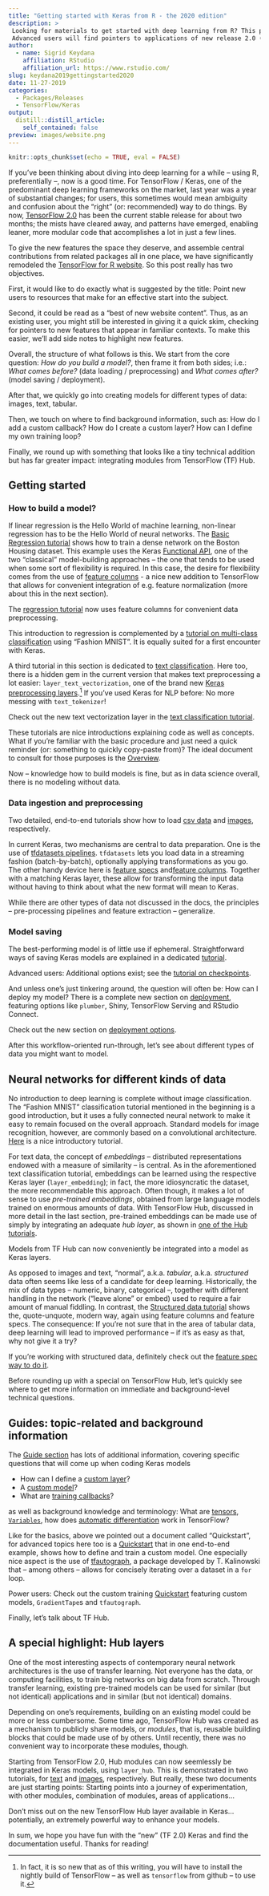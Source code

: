 ```yaml
---
title: "Getting started with Keras from R - the 2020 edition"
description: > 
 Looking for materials to get started with deep learning from R? This post presents useful tutorials, guides, and background documentation on the new TensorFlow for R website. 
 Advanced users will find pointers to applications of new release 2.0 (or upcoming 2.1!) features alluded to in the recent TensorFlow 2.0 post.
author:
  - name: Sigrid Keydana
    affiliation: RStudio
    affiliation_url: https://www.rstudio.com/
slug: keydana2019gettingstarted2020
date: 11-27-2019
categories:
  - Packages/Releases
  - TensorFlow/Keras
output:
  distill::distill_article:
    self_contained: false
preview: images/website.png
---
```



```r
knitr::opts_chunk$set(echo = TRUE, eval = FALSE)
```


If you've been thinking about diving into deep learning for a while -- using R, preferentially --, now is a good time. For TensorFlow / Keras, one of the predominant deep learning frameworks on the market, last year was a year of substantial changes; for users, this sometimes would mean ambiguity and confusion about the "right" (or: recommended) way to do things. By now, [TensorFlow 2.0](https://blogs.rstudio.com/tensorflow/posts/2019-10-08-tf2-whatchanges/) has been the current stable release for about two months; the mists have cleared away, and patterns have emerged, enabling leaner, more modular code that accomplishes a lot in just a few lines.

To give the new features the space they deserve, and assemble central contributions from related packages all in one place, we have significantly remodeled the [TensorFlow for R website](https://tensorflow.rstudio.com/). So this post really has two objectives. 

First, it would like to do exactly what is suggested by the title: Point new users to resources that make for an effective start into the subject. 

Second, it could be read as a "best of new website content". Thus, as an existing user, you might still be interested in giving it a quick skim, checking for pointers to new features that appear in familiar contexts. To make this easier, we'll add side notes to highlight new features.

Overall, the structure of what follows is this. We start from the core question: _How do you build a model?_, then frame it from both sides; i.e.: _What comes before?_ (data loading / preprocessing) and _What comes after?_ (model saving / deployment).

After that,  we quickly go into creating models for different types of data: images, text, tabular. 

Then, we touch on where to find background information, such as: How do I add a custom callback? How do I create a custom layer? How can I define my own training loop?

Finally, we round up with something that looks like a tiny technical addition but has far greater impact: integrating modules from TensorFlow (TF) Hub.


## Getting started

### How to build a model?

If linear regression is the Hello World of machine learning, non-linear regression has to be the Hello World of neural networks. The [Basic Regression tutorial](https://tensorflow.rstudio.com/tutorials/beginners/basic-ml/tutorial_basic_regression/) shows how to train a dense network on the Boston Housing dataset. This example uses the Keras [Functional API](https://tensorflow.rstudio.com/guide/keras/functional_api/), one of the two "classical" model-building approaches -- the one that tends to be used when some sort of flexibility is required. In this case, the desire for flexibility comes from the use of [feature columns](https://tensorflow.rstudio.com/guide/tfdatasets/feature_columns/) -  a nice new addition to TensorFlow that allows for convenient integration of e.g. feature normalization (more about this in the next section).

<aside>
The [regression tutorial](https://tensorflow.rstudio.com/tutorials/beginners/basic-ml/tutorial_basic_regression/) now uses feature columns for convenient data preprocessing.
</aside>

This introduction to regression is complemented by a [tutorial on multi-class classification](https://tensorflow.rstudio.com/tutorials/beginners/basic-ml/tutorial_basic_classification/) using "Fashion MNIST". It is equally suited for a first encounter with Keras.

A third tutorial in this section is dedicated to [text classification](https://tensorflow.rstudio.com/tutorials/beginners/basic-ml/tutorial_basic_text_classification/). Here too, there is a hidden gem in the current version that makes text preprocessing a lot easier: `layer_text_vectorization`, one of the brand new [Keras preprocessing layers](https://github.com/keras-team/governance/blob/master/rfcs/20190502-preprocessing-layers.md).^[In fact, it is so new that as of this writing, you will have to install the nightly build of TensorFlow -- as well as `tensorflow` from github -- to use it.] If you've used Keras for NLP before: No more messing with `text_tokenizer`!

<aside>
Check out the new text vectorization layer in the [text classification tutorial](https://tensorflow.rstudio.com/tutorials/beginners/basic-ml/tutorial_basic_text_classification/).
</aside>

These tutorials are nice introductions explaining code as well as concepts. What if you're familiar with the basic procedure and just need a quick reminder (or: something to quickly copy-paste from)? The ideal document to consult for those purposes is the [Overview](https://tensorflow.rstudio.com/tutorials/beginners/).

Now -- knowledge how to build models is fine, but as in data science overall, there is no modeling without data.

### Data ingestion and preprocessing

Two detailed, end-to-end tutorials show how to load [csv data](https://tensorflow.rstudio.com/tutorials/beginners/load/load_csv/) and 
[images](https://tensorflow.rstudio.com/tutorials/beginners/load/load_image/), respectively.

In current Keras, two mechanisms are central to data preparation. One is the use of [tfdatasets pipelines](https://tensorflow.rstudio.com/guide/tfdatasets/introduction/). `tfdatasets` lets you load data in a streaming fashion (batch-by-batch), optionally applying transformations as you go. The other handy device here is [feature specs](https://tensorflow.rstudio.com/guide/tfdatasets/feature_spec/) and[feature columns](https://tensorflow.rstudio.com/guide/tfdatasets/feature_columns/). Together with a matching Keras layer, these allow for transforming the input data without having to think about what the new format will mean to Keras.

While there are other types of data not discussed in the docs, the principles -- pre-processing pipelines and feature extraction -- generalize.

### Model saving

The best-performing model is of little use if ephemeral. Straightforward ways of saving Keras models are explained in a dedicated [tutorial](https://tensorflow.rstudio.com/tutorials/beginners/basic-ml/tutorial_save_and_restore/). 

<aside>
Advanced users: Additional options exist; see the [tutorial on checkpoints](https://tensorflow.rstudio.com/guide/saving/checkpoints/).
</aside>

And unless one's just tinkering around, the question will often be: How can I deploy my model?
There is a complete new section on [deployment](https://tensorflow.rstudio.com/deploy/), featuring options like `plumber`, Shiny, TensorFlow Serving and RStudio Connect.

<aside>
Check out the new section on [deployment options](https://tensorflow.rstudio.com/deploy/).
</aside>

After this workflow-oriented run-through, let's see about different types of data you might want to model.

## Neural networks for different kinds of data

No introduction to deep learning is complete without image classification. The "Fashion MNIST" classification tutorial mentioned in the beginning is a good introduction, but it uses a fully connected neural network to make it easy to remain focused on the overall approach. Standard models for image recognition, however, are commonly based on a convolutional architecture. [Here](https://tensorflow.rstudio.com/tutorials/advanced/images/cnn/) is a nice introductory tutorial.

For text data, the concept of _embeddings_ -- distributed representations endowed with a measure of similarity -- is central. As in the aforementioned text classification tutorial, embeddings can be learned using the respective Keras layer (`layer_embedding`); in fact, the more idiosyncratic the dataset, the more recommendable this approach. Often though, it makes a lot of sense to use _pre-trained embeddings_, obtained from large language models trained on enormous amounts of data. With TensorFlow Hub, discussed in more detail in the last section, pre-trained embeddings can be made use of simply by integrating an adequate _hub layer_, as shown in [one of the Hub tutorials](https://tensorflow.rstudio.com/tutorials/beginners/basic-ml/tutorial_basic_text_classification_with_tfhub/).

<aside>
Models from TF Hub can now conveniently be integrated into a model as Keras layers.
</aside>

As opposed to images and text, "normal", a.k.a. _tabular_, a.k.a. _structured_ data often seems like less of a candidate for deep learning. Historically, the mix of data types -- numeric, binary, categorical --, together with different handling in the network ("leave alone" or embed) used to require a fair amount of manual fiddling. In contrast, the [Structured data tutorial](https://tensorflow.rstudio.com/tutorials/advanced/structured/classify/) shows the, quote-unquote, modern way, again using feature columns and feature specs. The consequence: If you're not sure that in the area of tabular data, deep learning will lead to improved performance -- if it's as easy as that, why not give it a try?

<aside>
If you're working with structured data, definitely check out the [feature spec way to do it](https://tensorflow.rstudio.com/guide/tfdatasets/feature_spec/).
</aside>

Before rounding up with a special on TensorFlow Hub, let's quickly see where to get more information on immediate and background-level technical questions.

## Guides: topic-related and background information

The [Guide section](https://tensorflow.rstudio.com/guide/) has lots of additional information, covering specific questions that will come up when coding Keras models

 - How can I define a [custom layer](https://tensorflow.rstudio.com/guide/keras/custom_layers/)?
 - A [custom model](https://tensorflow.rstudio.com/guide/keras/custom_models/)?
 - What are [training callbacks](https://tensorflow.rstudio.com/guide/keras/training_callbacks/)?

as well as background knowledge and terminology: What are [tensors](https://tensorflow.rstudio.com/guide/tensorflow/tensors/), [`Variables`](https://tensorflow.rstudio.com/guide/tensorflow/variables/), how does [automatic differentiation](https://tensorflow.rstudio.com/tutorials/advanced/customization/autodiff/) work in TensorFlow?

Like for the basics, above we pointed out a document called "Quickstart", for advanced topics here too is a [Quickstart](https://tensorflow.rstudio.com/tutorials/advanced/) that in one end-to-end example, shows how to define and train a custom model. One especially nice aspect is the use of [tfautograph](https://github.com/t-kalinowski/tfautograph), a package developed by T. Kalinowski that -- among others -- allows for concisely iterating over a dataset in a `for` loop.

<aside>
Power users: Check out the custom training [Quickstart](https://tensorflow.rstudio.com/tutorials/advanced/) featuring custom models, `GradientTape`s and `tfautograph`.
</aside>

Finally, let's talk about TF Hub.

## A special highlight: Hub layers

One of the most interesting aspects of contemporary neural network architectures is the use of transfer learning. Not everyone has the data, or computing facilities, to train big networks on big data from scratch. Through transfer learning, existing pre-trained models can be used for similar (but not identical) applications and in similar (but not identical) domains.

Depending on one's requirements, building on an existing model could be more or less cumbersome. Some time ago, TensorFlow Hub was created as a mechanism to publicly share models, or _modules_, that is, reusable building blocks that could be made use of by others.
Until recently, there was no convenient way to incorporate these modules, though.

Starting from TensorFlow 2.0, Hub modules can now seemlessly be integrated in Keras models, using `layer_hub`. This is demonstrated in two tutorials, for [text](https://tensorflow.rstudio.com/tutorials/beginners/basic-ml/tutorial_basic_text_classification_with_tfhub/) and [images](https://tensorflow.rstudio.com/tutorials/advanced/images/transfer-learning-hub/), respectively. But really, these two documents are just starting points: Starting points into a journey of experimentation, with other modules, combination of modules, areas of applications...

<aside>
Don't miss out on the new TensorFlow Hub layer available in Keras... potentially, an extremely powerful way to enhance your models.
</aside>

In sum, we hope you have fun with the "new" (TF 2.0) Keras and find the documentation useful.
Thanks for reading!
